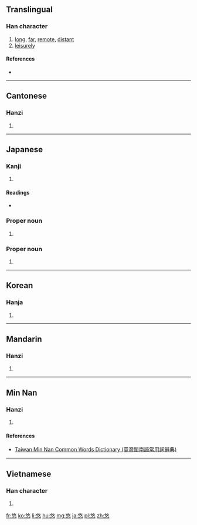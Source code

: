 ==Translingual==

===Han character===
{{Han char|rn=61|rad=心|as=07|sn=11|four=2833<sub>4</sub>|canj=人大心 (OKP)|ids=⿱[[攸]][[心]]}}

# [[long]], [[far]], [[remote]], [[distant]]
# [[leisurely]]

====References====
* {{Han ref|kx=0388.070|dkj=10681|dj=0720.220|hdz=42300.150|uh=60A0|ud=24736|bh=B179|bd=45433}}

----

==Cantonese==

===Hanzi===
{{yue-hanzi|jyut=[[jau4]]|y=yau4}}

# {{defn|lang=yue|sort=心07}}

----

==Japanese==

===Kanji===
{{ja-kanji|grade=c|rs=心07}}

# {{defn|lang=ja|sort=心07}}

====Readings====
* {{ja-readings|on=[[ゆう]] (yū)|kun=[[とおい]] (tooi), [[はるか]] (haruka)|nanori=[[ちか]] (chika), [[ちかし]] (chikashi), [[はるか]] (haruka), [[ひさ]] (hisa), [[ひさし]] (hisashi)}}

===Proper noun===
{{ja-pos|proper|ゆう}}

# {{given name|male|lang=ja|sort=ゆう}}

===Proper noun===
{{ja-pos|proper|はるか}}

# {{given name|female|lang=ja|sort=はるか}}

----

==Korean==

===Hanja===
{{ko-hanja|hangeul=유|eumhun=|rv=yu|mr=yu|y=yu}}

# {{defn|lang=ko|sort=心07}}

----

==Mandarin==

===Hanzi===
{{cmn-hanzi|pin=[[yōu]] ([[you1]])|wg=yu<sup>1</sup>}}
# {{defn|lang=cmn|sort=心07}}

----

==Min Nan==

===Hanzi===
{{nan-hanzi|tlpa=[[iu]] (iu<sup>1</sup>)}}

# {{defn|lang=nan|sort=心07}}

====References====
*[http://twblg.dict.edu.tw/holodict_new/index.html Taiwan Min Nan Common Words Dictionary (臺灣閩南語常用詞辭典)]

----

==Vietnamese==
===Han character===
{{vi-hantu|[[du]], [[đu]]|rs=心07}}

# {{defn|vi}}

[[fr:悠]]
[[ko:悠]]
[[li:悠]]
[[hu:悠]]
[[mg:悠]]
[[ja:悠]]
[[pl:悠]]
[[zh:悠]]